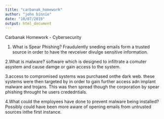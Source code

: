 ```yaml
---
title: "carbanak_homework"
author: "john binnie"
date: "10/07/2019"
output: html_document
---
```

Carbanak Homework - Cybersecurity

1. What is Spear Phishing?
Fraudulently sneding emails form a trusted source in order to have the revceiver divulge sensitive information.

2.What is malware?
software which is designed to infiltrate a comuter asystem and cause damge or gain access to the system.

3.access to compromised systems was purchased onthe dark web. these systems were then targeted by in order to gain further access adn implant malware and trojans. This was then spread though the corporation by spear phishing throught he users crededntials.

4.What could the employees have done to prevent malware being installed?
Possibly could have been more aware of opening emails from untrusted sources inthe first instance.